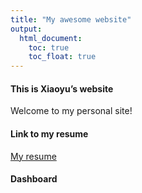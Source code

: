 ```yaml
---
title: "My awesome website"
output: 
  html_document:
    toc: true
    toc_float: true
---
```


#### This is Xiaoyu's website

Welcome to my personal site!

#### Link to my resume

[My resume](Resume.html)

#### Dashboard
